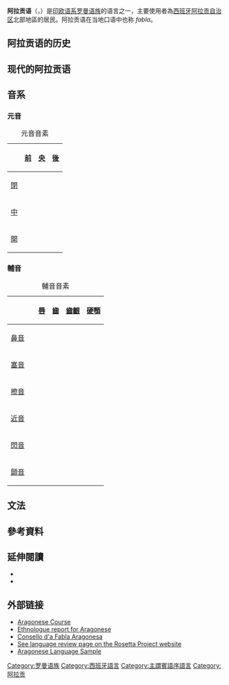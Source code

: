 {{expand|time=2018-05-28T22:00:31+00:00}}
{{noteTA
|T=zh-hans:阿拉贡语; zh-hk:阿拉貢語; zh-tw:亞拉岡語
|1=zh-hans:阿拉贡; zh-hk:阿拉貢; zh-tw:亞拉岡
}}
{{Infobox language
| name          = 阿拉贡语
| nativename    = aragonés
| region        = [[阿拉贡自治区|阿拉贡自治区]][[韋斯卡省|韋斯卡省]]北部和中部及[[萨拉戈萨省|萨拉戈萨省]]北部
| speakers      = 10,000 (总数 30,000)
| familycolor   = 印欧语系
| fam1          = [[印欧语系|印欧语系]]
| fam2          = [[意大利语族|意大利语族]]
| fam3          = [[罗曼语族|罗曼语族]]
| fam4          = [[意大利-西罗曼语支|意大利-西罗曼语支]]
| fam5          = [[伊比利亞羅曼語支|伊比利亞羅曼語支]]
| iso1          = an
| iso2          = arg
| iso3          = arg
<!-- 過時參數 | SIL           = AXX -->
| map           = Aragon languages.svg
| mapsize       = 280px
| mapcaption    = 阿拉貢地區語言分佈（紅色為阿拉貢語）。所有地區都講西班牙語，但是黃色地區部份只講西班牙語，紫色地區部分講加泰隆尼亞語
| pronunciation = [aɾaɣoˈnes]
| script        = [[拉丁字母|拉丁字母]]
| states        = [[西班牙|西班牙]]
| agency        = {{link-en|阿拉贡语言学院| Academia de l'Aragonés}}
| vitality      = 危險
}}
'''阿拉贡语'''（{{lang-an|aragonés}}，{{IPA-an|aɾaɣoˈnes|}}）是[[印欧语系|印欧语系]][[罗曼语族|罗曼语族]]的语言之一，主要使用者為[[西班牙|西班牙]][[阿拉贡自治区|阿拉贡自治区]]北部地區的居民。阿拉贡语在当地口语中也称 ''fabla''。

== 阿拉贡语的历史 ==
==现代的阿拉贡语==
== 音系 ==
=== 元音 ===
{| class="wikitable"
|+ 元音音素
|-
!
![[前元音|前]]
![[央元音|央]]
![[後元音|後]]
|- style="text-align:center;"
![[閉元音|閉]]
|{{IPA link|i}} || || {{IPA link|u}}
|- style="text-align:center;"
![[中元音|中]]
|{{IPA link|e}} || || {{IPA link|o}}
|- style="text-align:center;"
![[開元音|開]]
| || {{IPA link|a}} ||
|}

=== 輔音 ===
{| class="wikitable" style=text-align:center
|-
|+輔音音素
! colspan=2| 
! [[唇音|唇]]
! [[齒音|齒]]
! [[齒齦音|齒齦]]
! [[硬顎音|硬顎]]
! [[軟顎音|軟顎]]
|-
! colspan=2| [[鼻音_(辅音)|鼻音]]
| {{IPAlink|m}}
|
| {{IPAlink|n}}
| {{IPAlink|ɲ}}
|
|-
! rowspan=2| [[塞音|塞音]]
! {{small|{{tsl|en|Voicelessness|清音}}}}
| {{IPAlink|p}}
| {{IPAlink|t̪|t}}
|
| {{IPAlink|t͡ʃ}}
| {{IPAlink|k}}
|-
! {{small|[[清濁音|濁音]]}}
| {{IPAlink|b}}
| {{IPAlink|d̪|d}}
|
|
| {{IPAlink|ɡ}}
|-
! colspan=2| [[擦音|擦音]]
| {{IPAlink|f}}
| {{IPAlink|θ}}
| {{IPAlink|s}}
| {{IPAlink|ʃ}}
|
|-
!rowspan=2| [[近音|近音]]
! {{small|[[中央輔音|中央音]]}}
|
|
|
| {{IPAlink|j}}
| {{IPAlink|w}}
|-
! {{small|[[邊輔音|邊音]]}}
|
|
| {{IPAlink|l}}
| {{IPAlink|ʎ}}
|
|-
! colspan=2| [[閃音|閃音]]
|
|
| {{IPAlink|ɾ}}
|
|
|-
! colspan=2| [[顫音|顫音]]
|
|
| {{IPAlink|r}}
|
|
|}

==文法==

== 參考資料 ==
{{reflist}}

==延伸閱讀==
{{refbegin}}
* {{citation
|last=Mott
|first=Brian
|year=2007
|title=Chistabino (Pyrenean Aragonese)
|journal=Journal of the International Phonetic Association
|volume=37
|issue=1
|pages=103–114
|doi=10.1017/S0025100306002842
|url=http://www.uta.edu/faculty/cmfitz/swnal/projects/CoLang/courses/Transcription/Mott_2007.pdf
|accessdate=2017-03-06
|archive-date=2017-04-01
|archive-url=https://web.archive.org/web/20170401011326/http://www.uta.edu/faculty/cmfitz/swnal/projects/CoLang/courses/Transcription/Mott_2007.pdf
|dead-url=no
}}
* {{cite book|last1=Martínez Cortés|first1=Juan Pablo|last2=Paricio Martín|first2=Santiago J.|title=The Aragonese Language in Education in Spain|date=2016|publisher=Mercator|location=[[Leeuwarden|Leeuwarden]]|url=https://www.mercator-research.eu/fileadmin/mercator/documents/regional_dossiers/aragonese_in_spain.pdf|access-date=2018-05-28|archive-date=2017-11-30|archive-url=https://web.archive.org/web/20171130220245/https://www.mercator-research.eu/fileadmin/mercator/documents/regional_dossiers/aragonese_in_spain.pdf|dead-url=yes}}
{{refend}}

== 外部链接 ==
{{InterWiki|code=an}}
* [https://web.archive.org/web/20080908072847/http://es.geocities.com/cursetaragones/engcur.htm Aragonese Course]
* [http://www.ethnologue.com/show_language.asp?code=arg Ethnologue report for Aragonese] {{Wayback|url=http://www.ethnologue.com/show_language.asp?code=arg |date=20060321123056 }}
* [http://www.consello.org/ Consello d'a Fabla Aragonesa] {{Wayback|url=http://www.consello.org/ |date=20060409121820 }}
* [http://www.rosettaproject.org:8080/live/search/detailedlanguagerecord?ethnocode=AXX See language review page on the Rosetta Project website] {{Wayback|url=http://www.rosettaproject.org:8080/live/search/detailedlanguagerecord?ethnocode=AXX |date=20051023041112 }}
* [http://www.language-museum.com/a/aragonese.php Aragonese Language Sample] {{Wayback|url=http://www.language-museum.com/a/aragonese.php |date=20060410221355 }}

[[Category:罗曼语族|Category:罗曼语族]]
[[Category:西班牙語言|Category:西班牙語言]]
[[Category:主謂賓語序語言|Category:主謂賓語序語言]]
[[Category:阿拉贡|Category:阿拉贡]]